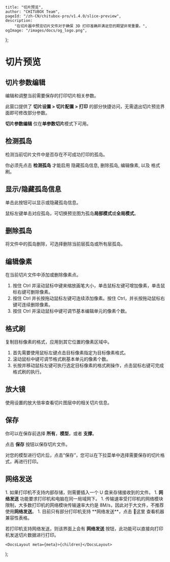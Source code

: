 
	title: "切片预览",
	author: "CHITUBOX Team",
	pageId: "/zh-CN/chitubox-pro/v1.4.0/slice-preview",
	description:
		"在切片器中预览切片文件对于确保 3D 打印准确并满足您的期望非常重要。",
	ogImage: "/images/docs/og_logo.png",
};

# 切片预览

## 切片参数编辑

编辑和调整当前需要保存的打印切片相关参数。

<ImageContainer>
	<AntdImage
		src={
			"/images/docs/zh-CN/chitubox-pro/1.x.x/006-application-overview-slice-preview004.png"
		}
	/>
</ImageContainer>

<ImageContainer>
	<AntdImage
		src={
			"/images/docs/zh-CN/chitubox-pro/1.x.x/006-application-overview-slice-preview008.png"
		}
	/>
</ImageContainer>

此窗口提供了 **切片设置 > 切片配置 > 打印** 的部分快捷访问，无需退出切片预览界面即可修改部分参数。

<Admonition type="note" title="注意">
	<b>切片参数编辑</b> 仅在<b>单参数切片</b>模式下可用。
</Admonition>

## 检测孤岛

检测当前切片文件中是否存在不可成功打印的孤岛。

<ImageContainer>
	<AntdImage
		src={
			"/images/docs/zh-CN/chitubox-pro/1.x.x/006-application-overview-slice-preview005.png"
		}
	/>
</ImageContainer>

<Admonition type="note" title="注意">
	你必须先点击 <b>检测孤岛</b> 才能启用 <NextLink href="#显示隐藏孤岛信息">隐藏孤岛信息</NextLink>, <NextLink href="#删除孤岛">删除孤岛</NextLink>, <NextLink href="#编辑像素">编辑像素</NextLink>, 以及 <NextLink href="#格式刷">格式刷</NextLink>。
</Admonition>

## 显示/隐藏孤岛信息

单击此按钮可以显示或隐藏孤岛信息。

<ImageContainer>
	<AntdImage
		src={
			"/images/docs/zh-CN/chitubox-pro/1.x.x/006-application-overview-slice-preview009.png"
		}
	/>
</ImageContainer>

<ImageContainer>
	<AntdImage
		src={
			"/images/docs/zh-CN/chitubox-pro/1.x.x/006-application-overview-slice-preview015.png"
		}
	/>
</ImageContainer>

<Admonition type="tip" title="提示">
	鼠标左键单击对应孤岛，可切换预览图为孤岛<b>局部模式</b>或<b>全局模式</b>。
</Admonition>

## 删除孤岛

将文件中的孤岛删除，可选择删除当前层孤岛或所有层孤岛。

<ImageContainer>
	<AntdImage
		src={
			"/images/docs/zh-CN/chitubox-pro/1.x.x/006-application-overview-slice-preview010.png"
		}
	/>
</ImageContainer>

## 编辑像素

在当前切片文件中添加或删除像素点。

<ImageContainer>
	<AntdImage
		src={
			"/images/docs/zh-CN/chitubox-pro/1.x.x/006-application-overview-slice-preview011.png"
		}
	/>
</ImageContainer>

1. 按住 Ctrl 并滚动鼠标中键来缩放画笔大小，单击鼠标左键可增加像素，单击鼠标右键可删除像素。
1. 按住 Ctrl 并长按拖动鼠标左键可连续添加像素。按住 Ctrl，并长按拖动鼠标右键可连续删除像素。
1. 按住 Ctrl 并滚动鼠标中键可调节基本编辑单元的像素个数。

## 格式刷

复制目标像素的格式，应用到其它位置的像素区域中。

<ImageContainer>
	<AntdImage
		src={
			"/images/docs/zh-CN/chitubox-pro/1.x.x/006-application-overview-slice-preview012.png"
		}
	/>
</ImageContainer>

1. 首先需要使用鼠标左键点击目标像素指定为目标像素格式。
1. 滚动鼠标中键可调节格式刷基本单元的像素个数。
1. 长按并移动鼠标左键可执行选定目标像素的格式刷操作，点击鼠标右键可完成格式刷的执行。

## 放大镜

使用设置的放大倍率查看切片图层中的相关切片信息。

<ImageContainer>
	<AntdImage
		src={
			"/images/docs/zh-CN/chitubox-pro/1.x.x/006-application-overview-slice-preview013.png"
		}
	/>
</ImageContainer>

<ImageContainer>
	<AntdImage
		src={
			"/images/docs/zh-CN/chitubox-pro/1.x.x/006-application-overview-slice-preview014.png"
		}
	/>
</ImageContainer>

## 保存

你可以在保存前选择 **所有**，**模型**，或者 **支撑**。

点击 **保存** 按钮以保存切片文件。

<ImageContainer>
	<AntdImage
		src={
			"/images/docs/zh-CN/chitubox-pro/1.x.x/006-application-overview-slice-preview021.png"
		}
	/>
</ImageContainer>

<Admonition type="note" title="注意">
	对您的模型进行切片后，点击“保存”，您可以在下拉菜单中选择需要保存的切片格式，再进行打印。
</Admonition>

<ImageContainer>
	<AntdImage
		src={
			"/images/docs/zh-CN/chitubox-pro/1.x.x/006-application-overview-slice-preview021-1.png"
		}
		style={{ maxwidth: "895px" }}
	/>
</ImageContainer>

## 网络发送

<Admonition type="note" title="注意">
	1. 如果打印机不支持内部存储，则需要插入一个 U 盘来存储接收到的文件。
	1. <b>网络发送</b> 功能要求打印机和电脑在同一局域网下。
	1. 传输速率受打印机的网络模块限制，大多数打印机的网络模块传输速率大约是 8M/s，因此对于大文件，不推荐使用<b>网络发送</b>。
	1. 目前只有部分打印机支持 **网络发送**，点击 <SpanA href="https://wkhvloo2kw.feishu.cn/docx/W9XedDtuqoHK2IxsicvccQthngf">📃这里</SpanA> 查看机器兼容性表格。
</Admonition>

若打印机支持网络发送，则该界面上会有 **网络发送** 按钮，此功能可以直接向打印机发送切片数据进行打印。

<ImageContainer>
	<AntdImage
		src={
			"/images/docs/zh-CN/chitubox-pro/1.x.x/006-application-overview-slice-preview023.png"
		}
	/>
</ImageContainer>

<ImageContainer>
	<AntdImage
		src={
			"/images/docs/zh-CN/chitubox-pro/1.x.x/006-application-overview-slice-preview024.png"
		}
	/>
</ImageContainer>

	<DocsLayout meta={meta}>{children}</DocsLayout>
);
